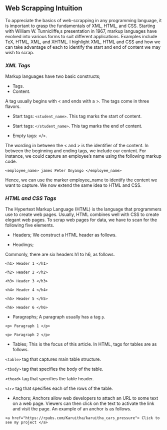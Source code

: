 ## **Web Scrapping Intuition**

To appreciate the basics of web-scrapping in any programming language, it is important to grasp the fundamentals of XML, HTML, and CSS. Starting with William W. Tunnicliffe,s presentation in 1967, markup languages have evolved into various forms to suit different applications. Examples include TeX, HTML, XML, and XHTML. I highlight XML, HTML and CSS and how we can take advantage of each to identify the start and end of content we may wish to scrap. 

### ***XML Tags***

Markup languages have two basic constructs;

- Tags.
- Content. 

A tag usually begins with < and ends with a >. The tags come in three flavors. 

- Start tags: `<student_name>`. This tag marks the start of content. 

- Start tags: `</student_name>`. This tag marks the end of content. 

- Empty tags: </>. 

The wording in between the < and > is the identifier of the content. In between the beginning and ending tags, we include our content. For instance, we could capture an employee's name using the following markup code. 

`<employee_name> james Peter Onyango </employee_name>`

Hence, we can use the marker employee_name to identify the content we want to capture. We now extend the same idea to HTML and CSS. 


### ***HTML and CSS Tags***

The Hypertext Markup Language (HTML) is the language that programmers use to create web pages. Usually, HTML combines well with CSS to create elegant web pages. To scrap web pages for data, we have to scan for the following five elements. 

- Headers; We construct a HTML header as follows. 

<head>
<title> Web Scrapping in R </title>
</head>

- Headings;

Commonly, there are six headers h1 to h6, as follows. 

`<h1> Header 1 </h1>`

`<h2> Header 2 </h2>`

`<h3> Header 3 </h3>`

`<h4> Header 4 </h4>`

`<h5> Header 5 </h5>`

`<h6> Header 6 </h6>`

- Paragraphs; A paragraph usually has a tag `p`. 

`<p> Paragraph 1 </p>`

`<p> Paragraph 2 </p>`

- Tables; This is the focus of this article. In HTML, tags for tables are as follows. 

`<table>` tag that captures main table structure. 

`<tbody>` tag that specifies the body of the table. 

`<thead>` tag that specifies the table header. 

`<tr>` tag that specifies each of the rows of the table. 


- Anchors; Anchors allow web developers to attach an URL to some text on a web page. Viewers can then click on the text to activate the link and visit the page. An example of an anchor is as follows. 

`<a href="https://rpubs.com/Karuitha/karuitha_cars_pressure"> Click to see my project </a>`


